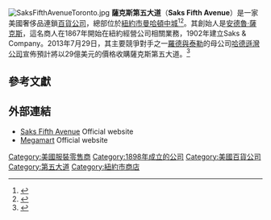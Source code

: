 {{Infobox company
| name = Saks Fifth Avenue
| logo = [[File:SaksFifthAvenueA.svg|200px]]
| type = [[子公司|子公司]]
| industry = [[零售|零售]]
| foundation = {{start date and age|1867|p=y}}
| founder = [[安德魯·薩克斯|安德魯·薩克斯]]
| key people = Marigay McKee (President, 2014)
| location_city = [[紐約市|紐約市]]
| location_country = [[美國|美國]]
| locations = 第五大道：42<br>OFF 5TH：65<br>（2013年10月）<ref name=locations/> 
| products = 服裝、鞋、床上用品、家具、珠寶、化妝品和家用器皿| parent =  [[哈德遜灣公司|哈德遜灣公司]]
| owner  = 薩克斯公司（1998–2013）
| subsid = Saks Fifth Avenue OFF 5TH
| homepage = {{URL|saksfifthavenue.com}}
}}
[[File:SaksFifthAvenueToronto.jpg|thumb]]
'''薩克斯第五大道'''（'''Saks Fifth Avenue'''）是一家美國奢侈品連鎖[[百貨公司|百貨公司]]，總部位於[[紐約市|紐約市]][[曼哈頓中城|曼哈頓中城]]<ref name=locations>{{cite web| url=http://www.saksfifthavenue.com/stores/stores.jsp?bmUID=kov1lUl| title=Store Locations and Events| publisher=[[Saks_Inc.|Saks Inc.]]| accessdate=2014-05-21| archive-date=2014-05-21| archive-url=https://web.archive.org/web/20140521221656/http://www.saksfifthavenue.com/stores/stores.jsp?bmUID=kov1lUl| dead-url=no}}</ref><ref name=about>{{cite web| url=http://www.saksfifthavenue.com/About-Us| title=About Us| publisher=Saks Fifth Avenue| accessdate=2014-05-21| archive-date=2014-05-20| archive-url=https://web.archive.org/web/20140520030247/http://www.saksfifthavenue.com/About-Us| dead-url=no}}</ref>。其創始人是[[安德魯·薩克斯|安德魯·薩克斯]]，這名商人在1867年開始在紐約經營公司相關業務，1902年建立Saks & Company。2013年7月29日，其主要競爭對手之一[[羅德與泰勒|羅德與泰勒]]的母公司[[哈德遜灣公司|哈德遜灣公司]]宣佈預計將以29億美元的價格收購薩克斯第五大道。<ref name="torstar-hbcsaks">{{cite news| title=Hudson’s Bay rolls the dice on Saks| url=http://www.thestar.com/business/2013/07/29/hudsons_bay_to_buy_saks_for_29_billion.html| last=Lewis| first=Michael| work=[[Toronto_Star|Toronto Star]]| accessdate=21-052014| date=29 July 2013| archive-date=2014-10-18| archive-url=https://web.archive.org/web/20141018004231/http://www.thestar.com/business/2013/07/29/hudsons_bay_to_buy_saks_for_29_billion.html| dead-url=no}}</ref>

==參考文獻==
{{Reflist}}

==外部連結==
{{Commonscat|Saks Fifth Avenue|薩克斯第五大道}}
* [http://www.saksfifthavenue.com Saks Fifth Avenue] {{Wayback|url=http://www.saksfifthavenue.com/ |date=20131024051207 }} Official website
* [https://web.archive.org/web/20130911135315/http://megamart.biz/ Megamart] Official website

[[Category:美國服裝零售商|Category:美國服裝零售商]]
[[Category:1898年成立的公司|Category:1898年成立的公司]]
[[Category:美國百貨公司|Category:美國百貨公司]]
[[Category:第五大道|Category:第五大道]]
[[Category:紐約市商店|Category:紐約市商店]]